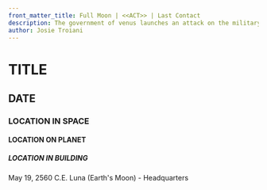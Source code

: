 ```yaml
---
front_matter_title: Full Moon | <<ACT>> | Last Contact
description: The government of venus launches an attack on the military of Terra Firma
author: Josie Troiani
---
```

# TITLE

## DATE

### LOCATION IN SPACE

#### LOCATION ON PLANET

##### LOCATION IN BUILDING

May 19, 2560 C.E.
Luna (Earth's Moon) - Headquarters
